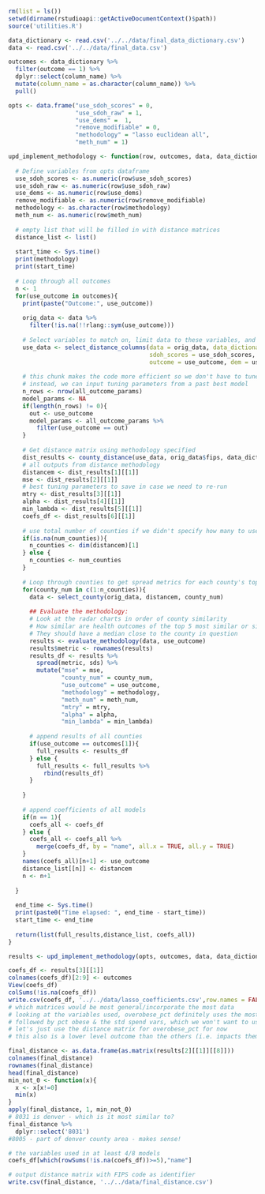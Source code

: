 ```r
rm(list = ls())
setwd(dirname(rstudioapi::getActiveDocumentContext()$path))
source('utilities.R')
```

```r
data_dictionary <- read.csv('../../data/final_data_dictionary.csv')
data <- read.csv('../../data/final_data.csv')

outcomes <- data_dictionary %>% 
  filter(outcome == 1) %>% 
  dplyr::select(column_name) %>% 
  mutate(column_name = as.character(column_name)) %>% 
  pull()
```

```r
opts <- data.frame("use_sdoh_scores" = 0,
                   "use_sdoh_raw" = 1,
                   "use_dems" =  1,
                   "remove_modifiable" = 0,
                   "methodology" = "lasso euclidean all",
                   "meth_num" = 1)
```

```r
upd_implement_methodology <- function(row, outcomes, data, data_dictionary, all_outcome_params = NA, num_counties = NA){
  
  # Define variables from opts dataframe
  use_sdoh_scores <- as.numeric(row$use_sdoh_scores)
  use_sdoh_raw <- as.numeric(row$use_sdoh_raw)
  use_dems <- as.numeric(row$use_dems)
  remove_modifiable <- as.numeric(row$remove_modifiable)
  methodology <- as.character(row$methodology)
  meth_num <- as.numeric(row$meth_num)
  
  # empty list that will be filled in with distance matrices
  distance_list <- list()
  
  start_time <- Sys.time()
  print(methodology)
  print(start_time)
  
  # Loop through all outcomes
  n <- 1
  for(use_outcome in outcomes){
    print(paste("Outcome:", use_outcome))
    
    orig_data <- data %>% 
      filter(!is.na(!!rlang::sym(use_outcome)))
    
    # Select variables to match on, limit data to these variables, and replace NAs
    use_data <- select_distance_columns(data = orig_data, data_dictionary = data_dictionary,
                                        sdoh_scores = use_sdoh_scores, sdoh_raw = use_sdoh_raw,
                                        outcome = use_outcome, dem = use_dems)
    
    # this chunk makes the code more efficient so we don't have to tune the same model multiple times for the same outcome/variables
    # instead, we can input tuning parameters from a past best model
    n_rows <- nrow(all_outcome_params)
    model_params <- NA
    if(length(n_rows) != 0){
      out <- use_outcome
      model_params <- all_outcome_params %>% 
        filter(use_outcome == out)
    }
    
    # Get distance matrix using methodology specified
    dist_results <- county_distance(use_data, orig_data$fips, data_dictionary, methodology, use_outcome, remove_modifiable, model_params)
    # all outputs from distance methodology
    distancem <- dist_results[1][[1]]
    mse <- dist_results[2][[1]]
    # best tuning parameters to save in case we need to re-run
    mtry <- dist_results[3][[1]]
    alpha <- dist_results[4][[1]]
    min_lambda <- dist_results[5][[1]]
    coefs_df <- dist_results[6][[1]]
    
    # use total number of counties if we didn't specify how many to use
    if(is.na(num_counties)){
      n_counties <- dim(distancem)[1]
    } else {
      n_counties <- num_counties
    }
    
    # Loop through counties to get spread metrics for each county's top 5 most similar
    for(county_num in c(1:n_counties)){
      data <- select_county(orig_data, distancem, county_num)
      
      ## Evaluate the methodology:
      # Look at the radar charts in order of county similarity
      # How similar are health outcomes of the top 5 most similar or similar within a certain distance?
      # They should have a median close to the county in question
      results <- evaluate_methodology(data, use_outcome)
      results$metric <- rownames(results)
      results_df <- results %>% 
        spread(metric, sds) %>% 
        mutate("mse" = mse,
               "county_num" = county_num,
               "use_outcome" = use_outcome,
               "methodology" = methodology,
               "meth_num" = meth_num,
               "mtry" = mtry,
               "alpha" = alpha,
               "min_lambda" = min_lambda)
      
      # append results of all counties
      if(use_outcome == outcomes[1]){
        full_results <- results_df
      } else {
        full_results <- full_results %>% 
          rbind(results_df)
      }
      
    }
    
    # append coefficients of all models
    if(n == 1){
      coefs_all <- coefs_df
    } else {
      coefs_all <- coefs_all %>% 
        merge(coefs_df, by = "name", all.x = TRUE, all.y = TRUE)
    }
    names(coefs_all)[n+1] <- use_outcome
    distance_list[[n]] <- distancem
    n <- n+1
    
  }
  
  end_time <- Sys.time()
  print(paste0("Time elapsed: ", end_time - start_time))
  start_time <- end_time
  
  return(list(full_results,distance_list, coefs_all))
}
```

```r
results <- upd_implement_methodology(opts, outcomes, data, data_dictionary)
```

```r
coefs_df <- results[3][[1]]
colnames(coefs_df)[2:9] <- outcomes
View(coefs_df)
colSums(!is.na(coefs_df))
write.csv(coefs_df, '../../data/lasso_coefficients.csv',row.names = FALSE)
# which matrices would be most general/incorporate the most data
# looking at the variables used, overobese_pct definitely uses the most
# followed by pct obese & the std spend vars, which we won't want to use
# let's just use the distance matrix for overobese_pct for now
# this also is a lower level outcome than the others (i.e. impacts them down the road, so makes sense to use)
```

```r

final_distance <- as.data.frame(as.matrix(results[2][[1]][[8]]))
colnames(final_distance)
rownames(final_distance)
head(final_distance)
min_not_0 <- function(x){
  x <- x[x!=0]
  min(x)
}
apply(final_distance, 1, min_not_0)
# 8031 is denver - which is it most similar to?
final_distance %>% 
  dplyr::select('8031')
#8005 - part of denver county area - makes sense!

# the variables used in at least 4/8 models
coefs_df[which(rowSums(!is.na(coefs_df))>=5),"name"]

# output distance matrix with FIPS code as identifier
write.csv(final_distance, '../../data/final_distance.csv')
```